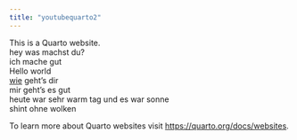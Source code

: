 ```yaml
---
title: "youtubequarto2"
---
```


This is a Quarto website.<br>
hey was machst du?<br>
ich mache gut<br>
Hello world<br>
[wie]("red") geht's dir<br>
mir geht's es gut<br>
heute war sehr warm tag und es war sonne <br>shint ohne wolken<br>

To learn more about Quarto websites visit <https://quarto.org/docs/websites>.
